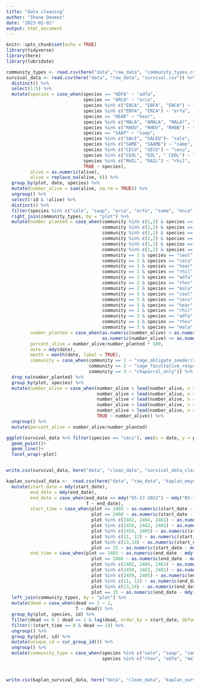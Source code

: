 ```yaml
---
title: "data cleaning"
author: "Shane Dewees"
date: "2023-02-01"
output: html_document
---
```


```r
knitr::opts_chunk$set(echo = TRUE)
library(tidyverse)
library(here)
library(lubridate)
```

```r
community_types <- read.csv(here("data","raw_data", "community_types.csv"))
survival_data <- read.csv(here("data", "raw_data", "survival.csv")) %>% 
  distinct() %>%  
  select(1:5) %>% 
  mutate(species = case_when(species == "ADFA" ~ "adfa", 
                             species == "ARCA" ~ "arca",
                             species %in% c("E0CA", "E0FA", "ENCA") ~ "enca",
                             species %in% c("ERFA", "ERCA") ~ "erfa",
                             species == "HEAR" ~ "hear",
                             species %in% c("MALA", "AMALA", "MALA?", "MELA") ~ "mala",
                             species %in% c("RHOU", "RHOV", "RHOB") ~ "rhov",
                             species == "SAAP" ~ "saap",
                             species %in% c("SALE", "SALEU")~ "sale",
                             species %in% c("SAME", "SAAME") ~ "same",
                             species %in% c("CECU", "GECU") ~ "cecu",
                             species %in% c("CEOL", "EOL", " CEOL") ~ "ceol",
                             species %in% c("RHIL", "RAIL") ~ "rhil",
                             TRUE ~ species),
         alive = as.numeric(alive),
         alive = replace_na(alive, 0)) %>% 
  group_by(plot, date, species) %>%  
  mutate(number_alive = sum(alive, na.rm = TRUE)) %>% 
  ungroup() %>% 
  select(!id & !alive) %>% 
  distinct() %>% 
  filter(species %in% c("sale", "saap", "arca", "erfa", "same", "enca", "adfa", "rhov", "mala", "ceol", "cecu", "rhil", "hear")) %>% 
  right_join(community_types, by = "plot") %>% 
  mutate(number_planted = case_when(community %in% c(1,2) & species == "sale" ~ 10,
                                    community %in% c(1,2) & species == "saap" ~ 10,
                                    community %in% c(1,2) & species == "arca" ~ 10,
                                    community %in% c(1,2) & species == "erfa" ~ 7,
                                    community %in% c(1,2) & species == "same" ~ 7,
                                    community %in% c(1,2) & species == "enca" ~ 10,
                                    community == 1 & species == "ceol" ~ 7,
                                    community == 1 & species == "cecu" ~ 5,
                                    community == 1 & species == "hear" ~ 7,
                                    community == 1 & species == "rhil" ~ 7,
                                    community == 2 & species == "adfa" ~ 9,
                                    community == 2 & species == "rhov" ~ 9,
                                    community == 2 & species == "mala" ~ 8,
                                    community == 3 & species == "ceol" ~ 13,
                                    community == 3 & species == "cecu" ~ 5,
                                    community == 3 & species == "hear" ~ 12,
                                    community == 3 & species == "rhil" ~ 12,
                                    community == 3 & species == "adfa" ~ 13,
                                    community == 3 & species == "rhov" ~ 13,
                                    community == 3 & species == "mala" ~ 12),
         number_planted = case_when(as.numeric(number_alive) > as.numeric(number_planted) ~ as.numeric(number_alive),
                                    as.numeric(number_alive) <= as.numeric(number_planted) ~ as.numeric(number_planted)),
         percent_alive = number_alive/number_planted * 100,
         date = mdy(date),
         month = month(date, label = TRUE),
         community = case_when(community == 1 ~ "sage_obligate_seeder/resprouter",
                               community == 2 ~ "sage_facultative_resprouter",
                               community == 3 ~ "chaparral_only")) %>% 
  drop_na(number_planted) %>% 
  group_by(plot, species) %>% 
  mutate(number_alive = case_when(number_alive < lead(number_alive, n = 5, order_by = month) ~ lead(number_alive, n = 5, order_by = month),
                                  number_alive < lead(number_alive, n = 4, order_by = month) ~ lead(number_alive, n = 4, order_by = month),
                                  number_alive < lead(number_alive, n = 3, order_by = month) ~ lead(number_alive, n = 3, order_by = month),
                                  number_alive < lead(number_alive, n = 2, order_by = month) ~ lead(number_alive, n = 2, order_by = month),
                                  number_alive < lead(number_alive, n = 1, order_by = month) ~ lead(number_alive, n = 1, order_by = month),
                                  TRUE ~ number_alive)) %>% 
  ungroup() %>% 
  mutate(percent_alive = number_alive/number_planted)

ggplot(survival_data %>% filter(species == "cecu"), aes(x = date, y = percent_alive))+
  geom_point()+
  geom_line()+
  facet_wrap(~plot)


write.csv(survival_data, here("data", "clean_data", "survival_data_clean.csv"))

```


```r
kaplan_survival_data <-  read.csv(here("data", "raw_data", "kaplan_meyer_survival.csv")) %>% 
  mutate(start_date = mdy(start_date),
         end_date = mdy(end_date),
         end_date = case_when(end_date == mdy("05-17-2022") ~ mdy("05-17-2023"),
                              T ~ end_date),
         start_time = case_when(plot == 2403 ~ as.numeric(start_date - mdy("1/14/2022")),
                                plot == 2460 ~ as.numeric(start_date - mdy("1/20/2022")),
                                plot %in% c(2402, 2404, 2461) ~ as.numeric(start_date - mdy("1/21/2022")),
                                plot %in% c(2458, 2462, 2401) ~ as.numeric(start_date - mdy("1/22/2022")),
                                plot %in% c(2459, 2405) ~ as.numeric(start_date - mdy("1/26/2022")), 
                                plot %in% c(11, 12) ~ as.numeric(start_date - mdy("1/27/2022")),
                                plot %in% c(13,14) ~ as.numeric(start_date - mdy("1/28/2022")),
                                plot == 15 ~ as.numeric(start_date - mdy("2/2/2022"))),
         end_time = case_when(plot == 2403 ~ as.numeric(end_date - mdy("1/14/2022")),
                                plot == 2460 ~ as.numeric(end_date - mdy("1/20/2022")),
                                plot %in% c(2402, 2404, 2461) ~ as.numeric(end_date - mdy("1/21/2022")),
                                plot %in% c(2458, 2462, 2401) ~ as.numeric(end_date - mdy("1/22/2022")),
                                plot %in% c(2459, 2405) ~ as.numeric(end_date - mdy("1/26/2022")), 
                                plot %in% c(11, 12) ~ as.numeric(end_date - mdy("1/27/2022")),
                                plot %in% c(13,14) ~ as.numeric(end_date - mdy("1/28/2022")),
                                plot == 15 ~ as.numeric(end_date - mdy("2/2/2022")))) %>% 
  left_join(community_types, by = "plot") %>% 
  mutate(dead = case_when(dead == 2 ~ 1,
                          T ~ dead)) %>% 
  group_by(plot, species, id) %>% 
  filter(dead == 0 | dead == 1 & lag(dead, order_by = start_date, default = 0) != 1) %>% 
  filter(!(start_time == 0 & dead == 1)) %>% 
  ungroup() %>% 
  group_by(plot, id) %>% 
  mutate(unique_id = cur_group_id()) %>% 
  ungroup() %>% 
  mutate(community_type = case_when(species %in% c("sale", "saap", "same", "enca", "arca", "erfa")~ "sage",
                                    species %in% c("rhov", "adfa", "mala", "cecu", "ceol", "rhil", "hear") ~ "chap"))



write.csv(kaplan_survival_data, here("data", "clean_data", "kaplan_survival_data.csv"))
```

